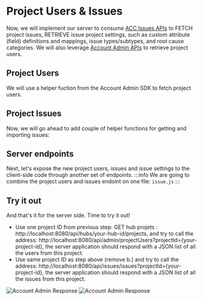 

# Project Users & Issues

Now, we will implement our server to consume [ACC Issues APIs](https://aps.autodesk.com/en/docs/acc/v1/overview/field-guide/issues/) to FETCH project issues, RETRIEVE issue project settings, 
such as custom attribute (field) definitions and mappings, issue types/subtypes, and root cause categories. 
We will also leverage [Account Admin APIs](https://aps.autodesk.com/en/docs/acc/v1/overview/field-guide/admin/) to retrieve project users. 

## Project Users

We will use a helper fuction from the Account Admin SDK to fetch project users.


<NodeJsVsCodeHubs />

## Project Issues
Now, we will go ahead to add  couple of helper functions for getting and importing issues:


<NodeJsVsCodeIssues />

## Server endpoints

Next, let's expose the new project users, issues and issue settings  to the client-side code through another
set of endpoints.
:::info
We are going to combine the project users and issues endoint on one file: `issue.js`
:::

<NodeJsVsCodeEndpoints />

## Try it out

And that's it for the server side. Time to try it out!

- Use one project ID from previous step: GET hub projets : http://localhost:8080/api/hubs/your-hub-id/projects, and try to call the address: 
http://localhost:8080/api/admin/projectUsers?projectId={your-project-id}, the server application should
respond with a JSON list of all the users from this project. 
- Use same project ID as step above (remove b.) and try to call the address: 
http://localhost:8080/api/issues/issues?projectId={your-project-id}, the server application should
respond with a JSON list of all the issues from this project. 

![Account Admin Response](./_shared/project-users.webp)
![Account Admin Response](./_shared/project-issues.webp)
